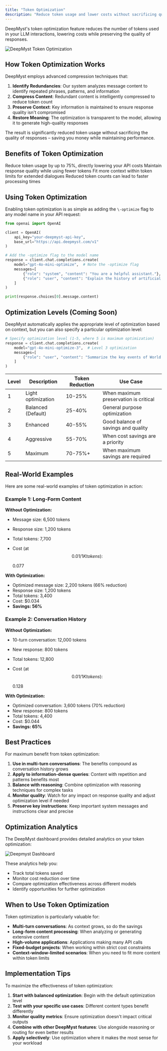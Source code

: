 ```yaml
---
title: "Token Optimization"
description: "Reduce token usage and lower costs without sacrificing quality"
---
```


DeepMyst's token optimization feature reduces the number of tokens used in your LLM interactions, lowering costs while preserving the quality of responses.

![DeepMyst Token Optimization](/images/optimization.png)

## How Token Optimization Works

DeepMyst employs advanced compression techniques that:

1. **Identify Redundancies**: Our system analyzes message content to identify repeated phrases, patterns, and information
2. **Compress Content**: Redundant content is intelligently compressed to reduce token count
3. **Preserve Context**: Key information is maintained to ensure response quality isn't compromised
4. **Restore Meaning**: The optimization is transparent to the model, allowing it to generate high-quality responses

The result is significantly reduced token usage without sacrificing the quality of responses – saving you money while maintaining performance.

## Benefits of Token Optimization

<CardGroup cols="2">
  <Card title="Cost Reduction" icon="dollar-sign">
    Reduce token usage by up to 75%, directly lowering your API costs
  </Card>
  <Card title="Preserved Quality" icon="star">
    Maintain response quality while using fewer tokens
  </Card>
  <Card title="Longer Conversations" icon="comments">
    Fit more context within token limits for extended dialogues
  </Card>
  <Card title="Faster Processing" icon="bolt">
    Reduced token counts can lead to faster processing times
  </Card>
</CardGroup>

## Using Token Optimization

Enabling token optimization is as simple as adding the `\-optimize` flag to any model name in your API request:

```python
from openai import OpenAI

client = OpenAI(
    api_key="your-deepmyst-api-key",
    base_url="https://api.deepmyst.com/v1"
)

# Add the -optimize flag to the model name
response = client.chat.completions.create(
    model="gpt-4o-mini-optimize",  # Note the -optimize flag
    messages=[
        {"role": "system", "content": "You are a helpful assistant."},
        {"role": "user", "content": "Explain the history of artificial intelligence"}
    ]
)

print(response.choices[0].message.content)
```

## Optimization Levels (Coming Soon)

DeepMyst automatically applies the appropriate level of optimization based on context, but you can also specify a particular optimization level:

```python
# Specify optimization level (1-5, where 5 is maximum optimization)
response = client.chat.completions.create(
    model="gpt-4o-mini-optimize-3",  # Level 3 optimization
    messages=[
        {"role": "user", "content": "Summarize the key events of World War II"}
    ]
)
```

| Level | Description        | Token Reduction | Use Case                              |
| ----- | ------------------ | --------------- | ------------------------------------- |
| 1     | Light optimization | 10-25%          | When maximum preservation is critical |
| 2     | Balanced (Default) | 25-40%          | General purpose optimization          |
| 3     | Enhanced           | 40-55%          | Good balance of savings and quality   |
| 4     | Aggressive         | 55-70%          | When cost savings are a priority      |
| 5     | Maximum            | 70-75%+         | When maximum savings are required     |

## Real-World Examples

Here are some real-world examples of token optimization in action:

### Example 1: Long-Form Content

**Without Optimization:**

- Message size: 6,500 tokens
- Response size: 1,200 tokens
- Total tokens: 7,700
- Cost (at $$0.01/1K tokens): $$

  0.077

**With Optimization:**

- Optimized message size: 2,200 tokens (66% reduction)
- Response size: 1,200 tokens
- Total tokens: 3,400
- Cost: $0.034
- **Savings: 56%**

### Example 2: Conversation History

**Without Optimization:**

- 10-turn conversation: 12,000 tokens
- New response: 800 tokens
- Total tokens: 12,800
- Cost (at $$0.01/1K tokens): $$

  0.128

**With Optimization:**

- Optimized conversation: 3,600 tokens (70% reduction)
- New response: 800 tokens
- Total tokens: 4,400
- Cost: $0.044
- **Savings: 65%**

## Best Practices

For maximum benefit from token optimization:

1. **Use in multi-turn conversations**: The benefits compound as conversation history grows
2. **Apply to information-dense queries**: Content with repetition and patterns benefits most
3. **Balance with reasoning**: Combine optimization with reasoning techniques for complex tasks
4. **Monitor quality**: Watch for any impact on response quality and adjust optimization level if needed
5. **Preserve key instructions**: Keep important system messages and instructions clear and precise

## Optimization Analytics

The DeepMyst dashboard provides detailed analytics on your token optimization:

![Deepmyst Dashboard](/images/dashboard.png)

These analytics help you:

- Track total tokens saved
- Monitor cost reduction over time
- Compare optimization effectiveness across different models
- Identify opportunities for further optimization

## When to Use Token Optimization

Token optimization is particularly valuable for:

- **Multi-turn conversations**: As context grows, so do the savings
- **Long-form content processing**: When analyzing or generating extensive content
- **High-volume applications**: Applications making many API calls
- **Fixed-budget projects**: When working within strict cost constraints
- **Context-window-limited scenarios**: When you need to fit more content within token limits

## Implementation Tips

To maximize the effectiveness of token optimization:

1. **Start with balanced optimization**: Begin with the default optimization level
2. **Test with your specific use cases**: Different content types benefit differently
3. **Monitor quality metrics**: Ensure optimization doesn't impact critical outputs
4. **Combine with other DeepMyst features**: Use alongside reasoning or routing for even better results
5. **Apply selectively**: Use optimization where it makes the most sense for your workload